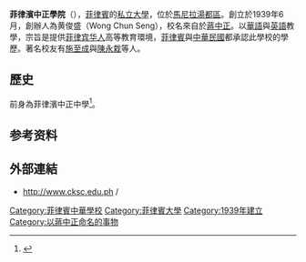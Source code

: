 '''菲律濱中正學院'''（{{lang-en|Chiang Kai Shek College}}），[[菲律賓|菲律賓]]的[[私立大學|私立大學]]，位於[[馬尼拉|馬尼拉]][[湯都區|湯都區]]。創立於1939年6月，創辦人為黄俊盛（Wong Chun Seng），校名來自於[[蔣中正|蔣中正]]。以[[華語|華語]]與[[英語|英語]]教學，宗旨是提供[[菲律宾华人|菲律宾华人]]高等教育環境，[[菲律賓|菲律賓]]與[[中華民國|中華民國]]都承認此學校的學歷。著名校友有[[施至成_(企業家)|施至成]]與[[陳永栽|陳永栽]]等人。

==歷史==
前身為菲律濱中正中學<ref>{{Cite web |url=https://www.cksc.edu.ph/about/news/events/119-2012-11-10-12-33-24 |title=中正學院六八校慶慶祝大會 |accessdate=2020-02-27 |archive-date=2020-02-27 |archive-url=https://web.archive.org/web/20200227134320/https://www.cksc.edu.ph/about/news/events/119-2012-11-10-12-33-24 |dead-url=no }}</ref>。

==参考资料==
{{reflist}}

==外部連結==
* http://www.cksc.edu.ph {{Wayback|url=http://www.cksc.edu.ph/ |date=20150629082228 }} {{en icon}}/{{zh icon}}

[[Category:菲律賓中華學校|Category:菲律賓中華學校]]
[[Category:菲律賓大學|Category:菲律賓大學]]
[[Category:1939年建立|Category:1939年建立]]
[[Category:以蔣中正命名的事物|Category:以蔣中正命名的事物]]